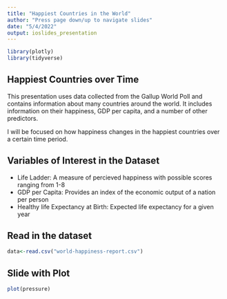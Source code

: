 ```yaml
---
title: "Happiest Countries in the World"
author: "Press page down/up to navigate slides"
date: "5/4/2022"
output: ioslides_presentation
---
```

```r
library(plotly)
library(tidyverse)
```


## Happiest Countries over Time

This presentation uses data collected from the Gallup World Poll and contains information
about many countries around the world. It includes information on their happiness, 
GDP per capita, and a number of other predictors.

I will be focused on how happiness changes in the happiest countries over a certain
time period.

## Variables of Interest in the Dataset

- Life Ladder: A measure of percieved happiness with possible scores ranging from 1-8
- GDP per Capita: Provides an index of the economic output of a nation per person
- Healthy life Expectancy at Birth: Expected life expectancy for a given year

## Read in the dataset

```r
data<-read.csv("world-happiness-report.csv")

```

## Slide with Plot

```r
plot(pressure)
```

